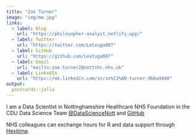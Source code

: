 ```yaml
---
title: "Zoë Turner"
image: "img/me.jpg"
links:
  - label: Blog
    url: "https://philosopher-analyst.netlify.app/"
  - label: Twitter
    url: "https://twitter.com/Letxuga007"
  - label: GitHub
    url: "https://github.com/Lextuga007"
  - label: Email
    url: "mailto:zoe.turner2@nottshc.nhs.uk"
  - label: LinkedIn
    url: "https://uk.linkedin.com/in/zo%C3%AB-turner-9bba4840"
output:
  postcards::jolla
---
```

 
I am a Data Scientist in 
Nottinghamshire Healthcare NHS Foundation in the CDU Data Science Team [@DataScienceNott](https://twitter.com/DataScienceNott) and [GitHub](https://github.com/CDU-data-science-team)

NHS colleagues can exchange hours for R and data support through [Hexitime](https://hexitime.com/).
